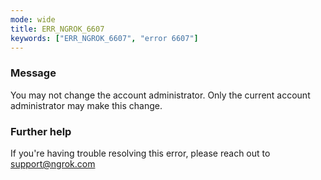 ```yaml
---
mode: wide
title: ERR_NGROK_6607
keywords: ["ERR_NGROK_6607", "error 6607"]
---
```



### Message

You may not change the account administrator. Only the current account administrator may make this change.

<ErrorDetails />

### Further help

If you're having trouble resolving this error, please reach out to [support@ngrok.com](mailto:support@ngrok.com?subject=Help%20with%20ERR_NGROK_6607)
